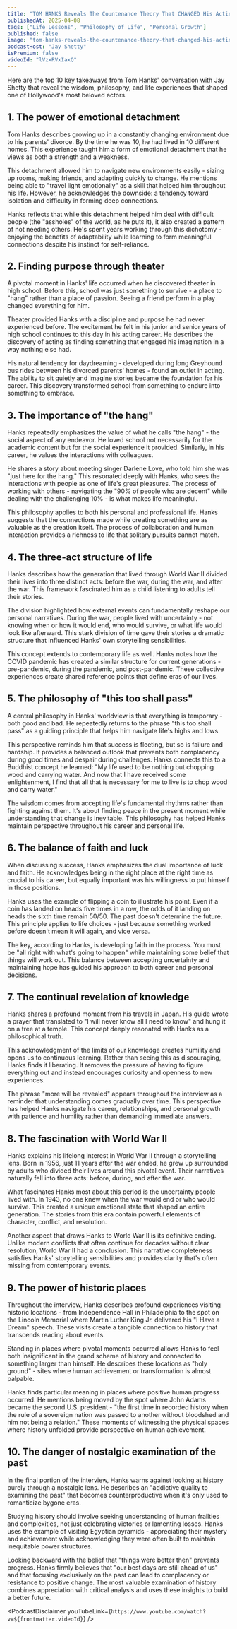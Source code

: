 ```yaml
---
title: "TOM HANKS Reveals The Countenance Theory That CHANGED His Acting Career"
publishedAt: 2025-04-08
tags: ["Life Lessons", "Philosophy of Life", "Personal Growth"]
published: false
image: "tom-hanks-reveals-the-countenance-theory-that-changed-his-acting-career.jpg"
podcastHost: "Jay Shetty"
isPremium: false
videoId: "lVzxRVxIaxQ"
---
```



<PodcastSummaryPageLayout frontmatter={frontmatter}>

Here are the top 10 key takeaways from Tom Hanks' conversation with Jay Shetty that reveal the wisdom, philosophy, and life experiences that shaped one of Hollywood's most beloved actors.

## 1. The power of emotional detachment

Tom Hanks describes growing up in a constantly changing environment due to his parents' divorce. By the time he was 10, he had lived in 10 different homes. This experience taught him a form of emotional detachment that he views as both a strength and a weakness.

This detachment allowed him to navigate new environments easily - sizing up rooms, making friends, and adapting quickly to change. He mentions being able to "travel light emotionally" as a skill that helped him throughout his life. However, he acknowledges the downside: a tendency toward isolation and difficulty in forming deep connections.

Hanks reflects that while this detachment helped him deal with difficult people (the "assholes" of the world, as he puts it), it also created a pattern of not needing others. He's spent years working through this dichotomy - enjoying the benefits of adaptability while learning to form meaningful connections despite his instinct for self-reliance.

## 2. Finding purpose through theater

A pivotal moment in Hanks' life occurred when he discovered theater in high school. Before this, school was just something to survive - a place to "hang" rather than a place of passion. Seeing a friend perform in a play changed everything for him.

Theater provided Hanks with a discipline and purpose he had never experienced before. The excitement he felt in his junior and senior years of high school continues to this day in his acting career. He describes the discovery of acting as finding something that engaged his imagination in a way nothing else had.

His natural tendency for daydreaming - developed during long Greyhound bus rides between his divorced parents' homes - found an outlet in acting. The ability to sit quietly and imagine stories became the foundation for his career. This discovery transformed school from something to endure into something to embrace.

## 3. The importance of "the hang"

Hanks repeatedly emphasizes the value of what he calls "the hang" - the social aspect of any endeavor. He loved school not necessarily for the academic content but for the social experience it provided. Similarly, in his career, he values the interactions with colleagues.

He shares a story about meeting singer Darlene Love, who told him she was "just here for the hang." This resonated deeply with Hanks, who sees the interactions with people as one of life's great pleasures. The process of working with others - navigating the "90% of people who are decent" while dealing with the challenging 10% - is what makes life meaningful.

This philosophy applies to both his personal and professional life. Hanks suggests that the connections made while creating something are as valuable as the creation itself. The process of collaboration and human interaction provides a richness to life that solitary pursuits cannot match.

## 4. The three-act structure of life

Hanks describes how the generation that lived through World War II divided their lives into three distinct acts: before the war, during the war, and after the war. This framework fascinated him as a child listening to adults tell their stories.

The division highlighted how external events can fundamentally reshape our personal narratives. During the war, people lived with uncertainty - not knowing when or how it would end, who would survive, or what life would look like afterward. This stark division of time gave their stories a dramatic structure that influenced Hanks' own storytelling sensibilities.

This concept extends to contemporary life as well. Hanks notes how the COVID pandemic has created a similar structure for current generations - pre-pandemic, during the pandemic, and post-pandemic. These collective experiences create shared reference points that define eras of our lives.

## 5. The philosophy of "this too shall pass"

A central philosophy in Hanks' worldview is that everything is temporary - both good and bad. He repeatedly returns to the phrase "this too shall pass" as a guiding principle that helps him navigate life's highs and lows.

This perspective reminds him that success is fleeting, but so is failure and hardship. It provides a balanced outlook that prevents both complacency during good times and despair during challenges. Hanks connects this to a Buddhist concept he learned: "My life used to be nothing but chopping wood and carrying water. And now that I have received some enlightenment, I find that all that is necessary for me to live is to chop wood and carry water."

The wisdom comes from accepting life's fundamental rhythms rather than fighting against them. It's about finding peace in the present moment while understanding that change is inevitable. This philosophy has helped Hanks maintain perspective throughout his career and personal life.

## 6. The balance of faith and luck

When discussing success, Hanks emphasizes the dual importance of luck and faith. He acknowledges being in the right place at the right time as crucial to his career, but equally important was his willingness to put himself in those positions.

Hanks uses the example of flipping a coin to illustrate his point. Even if a coin has landed on heads five times in a row, the odds of it landing on heads the sixth time remain 50/50. The past doesn't determine the future. This principle applies to life choices - just because something worked before doesn't mean it will again, and vice versa.

The key, according to Hanks, is developing faith in the process. You must be "all right with what's going to happen" while maintaining some belief that things will work out. This balance between accepting uncertainty and maintaining hope has guided his approach to both career and personal decisions.

## 7. The continual revelation of knowledge

Hanks shares a profound moment from his travels in Japan. His guide wrote a prayer that translated to "I will never know all I need to know" and hung it on a tree at a temple. This concept deeply resonated with Hanks as a philosophical truth.

This acknowledgment of the limits of our knowledge creates humility and opens us to continuous learning. Rather than seeing this as discouraging, Hanks finds it liberating. It removes the pressure of having to figure everything out and instead encourages curiosity and openness to new experiences.

The phrase "more will be revealed" appears throughout the interview as a reminder that understanding comes gradually over time. This perspective has helped Hanks navigate his career, relationships, and personal growth with patience and humility rather than demanding immediate answers.

## 8. The fascination with World War II

Hanks explains his lifelong interest in World War II through a storytelling lens. Born in 1956, just 11 years after the war ended, he grew up surrounded by adults who divided their lives around this pivotal event. Their narratives naturally fell into three acts: before, during, and after the war.

What fascinates Hanks most about this period is the uncertainty people lived with. In 1943, no one knew when the war would end or who would survive. This created a unique emotional state that shaped an entire generation. The stories from this era contain powerful elements of character, conflict, and resolution.

Another aspect that draws Hanks to World War II is its definitive ending. Unlike modern conflicts that often continue for decades without clear resolution, World War II had a conclusion. This narrative completeness satisfies Hanks' storytelling sensibilities and provides clarity that's often missing from contemporary events.

## 9. The power of historic places

Throughout the interview, Hanks describes profound experiences visiting historic locations - from Independence Hall in Philadelphia to the spot on the Lincoln Memorial where Martin Luther King Jr. delivered his "I Have a Dream" speech. These visits create a tangible connection to history that transcends reading about events.

Standing in places where pivotal moments occurred allows Hanks to feel both insignificant in the grand scheme of history and connected to something larger than himself. He describes these locations as "holy ground" - sites where human achievement or transformation is almost palpable.

Hanks finds particular meaning in places where positive human progress occurred. He mentions being moved by the spot where John Adams became the second U.S. president - "the first time in recorded history when the rule of a sovereign nation was passed to another without bloodshed and him not being a relation." These moments of witnessing the physical spaces where history unfolded provide perspective on human achievement.

## 10. The danger of nostalgic examination of the past

In the final portion of the interview, Hanks warns against looking at history purely through a nostalgic lens. He describes an "addictive quality to examining the past" that becomes counterproductive when it's only used to romanticize bygone eras.

Studying history should involve seeking understanding of human frailties and complexities, not just celebrating victories or lamenting losses. Hanks uses the example of visiting Egyptian pyramids - appreciating their mystery and achievement while acknowledging they were often built to maintain inequitable power structures.

Looking backward with the belief that "things were better then" prevents progress. Hanks firmly believes that "our best days are still ahead of us" and that focusing exclusively on the past can lead to complacency or resistance to positive change. The most valuable examination of history combines appreciation with critical analysis and uses these insights to build a better future.

<PodcastDisclaimer
  youTubeLink={`https://www.youtube.com/watch?v=${frontmatter.videoId}`}
/>

</PodcastSummaryPageLayout>
